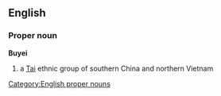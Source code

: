 ==English==
===Proper noun===
'''Buyei'''
#a [[Tai]] ethnic group of southern China and northern Vietnam

[[Category:English proper nouns]]